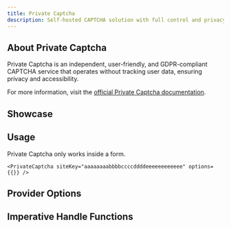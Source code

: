 ```yaml
---
title: Private Captcha
description: Self-hosted CAPTCHA solution with full control and privacy
---
```



## About Private Captcha

Private Captcha is an independent, user-friendly, and GDPR-compliant CAPTCHA service that operates without tracking user data, ensuring privacy and accessibility.

For more information, visit the [official Private Captcha documentation](https://privatecaptcha.com/).

## Showcase
<PrivateCaptchaPlayground />

## Usage
<Callout type="info">
    Private Captcha only works inside a form.
</Callout>

```tsx
<PrivateCaptcha siteKey="aaaaaaaabbbbccccddddeeeeeeeeeeee" options={{}} />
```

## Provider Options
<AutoTypeTable path="../../packages/react-captcha/src/provider/private-captcha/index.ts" name="RenderParameters" />

## Imperative Handle Functions
<AutoTypeTable path="../../packages/react-captcha/src/provider/private-captcha/provider.ts" name="PrivateCaptchaHandle" />